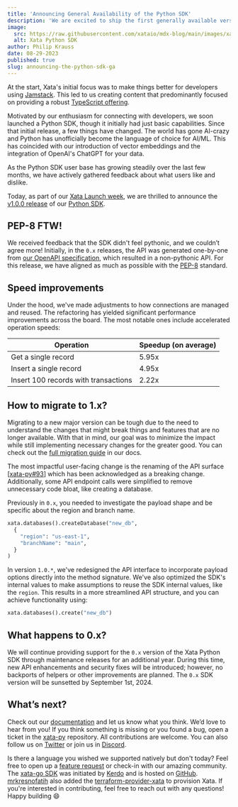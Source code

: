 ```yaml
---
title: 'Announcing General Availability of the Python SDK'
description: 'We are excited to ship the first generally available version of the Xata Python SDK.'
image:
  src: https://raw.githubusercontent.com/xataio/mdx-blog/main/images/xata-go-logos.png
  alt: Xata Python SDK
author: Philip Krauss
date: 08-29-2023
published: true
slug: announcing-the-python-sdk-ga
---
```


At the start, Xata's initial focus was to make things better for developers using [Jamstack](https://xata.io/blog/jamstack-mern-lamp-stack-comparison#jamstack-and-databases). This led to us creating content that predominantly focused on providing a robust [TypeScript offering](https://www.npmjs.com/package/@xata.io/client). 

Motivated by our enthusiasm for connecting with developers, we soon launched a Python SDK, though it initially had just basic capabilities. Since that initial release, a few things have changed. The world has gone AI-crazy and Python has unofficially become the language of choice for AI/ML. This has coincided with our introduction of vector embeddings and the integration of OpenAI's ChatGPT for your data.

As the Python SDK user base has growing steadily over the last few months, we have actively gathered feedback about what users like and dislike.

Today, as part of our [Xata Launch week](https://xata.io/blog/launch-week-august-2023), we are thrilled to announce the [v1.0.0 release](https://pypi.org/project/xata/1.0.0/) of our [Python SDK](/docs/python-sdk/overview).

## PEP-8 FTW!

We received feedback that the SDK didn't feel pythonic, and we couldn’t agree more! Initially, in the `0.x` releases, the API was generated one-by-one from [our OpenAPI specification](/docs/rest-api/contexts), which resulted in a non-pythonic API. For this release, we have aligned as much as possible with the [PEP-8](https://peps.python.org/pep-0008/) standard.

## Speed improvements

Under the hood, we've made adjustments to how connections are managed and reused. The refactoring has yielded significant performance improvements across the board. The most notable ones include accelerated operation speeds:

| Operation | Speedup (on average)|
| --- | --- |
| Get a single record | 5.95x |
| Insert a single record | 4.95x |
| Insert 100 records with transactions | 2.22x |

## How to migrate to 1.x?

Migrating to a new major version can be tough due to the need to understand the changes that might break things and features that are no longer available. With that in mind, our goal was to minimize the impact while still implementing necessary changes for the greater good. You can check out the [full migration guide](/docs/python-sdk/migration-guide) in our docs.

The most impactful user-facing change is the renaming of the API surface [[xata-py#93](https://github.com/xataio/xata-py/issues/93)]  which has been acknowledged as a breaking change. Additionally, some API endpoint calls were simplified to remove unnecessary code bloat, like creating a database.

Previously in `0.x`, you needed to investigate the payload shape and be specific about the region and branch name.

```python
xata.databases().createDatabase("new_db",
  {
    "region": "us-east-1",
    "branchName": "main",
  }
)
```

In version `1.0.*`, we've redesigned the API interface to incorporate payload options directly into the method signature. We've also optimized the SDK's internal values to make assumptions to reuse the SDK internal values, like the `region`. This results in a more streamlined API structure, and you can achieve functionality using:

```python
xata.databases().create("new_db")
```

## What happens to 0.x?

We will continue providing support for the `0.x` version of the Xata Python SDK through maintenance releases for an additional year. During this time, new API enhancements and security fixes will be introduced; however, no backports of helpers or other improvements are planned. The `0.x` SDK version will be sunsetted by September 1st, 2024.

## What’s next?

Check out our [documentation](/docs/python-sdk/migration-guide) and let us know what you think. We’d love to hear from you! If you think something is missing or you found a bug, open a ticket in the [xata-py](https://github.com/xataio/xata-py) repository. All contributions are welcome. You can also follow us on [Twitter](https://twitter.com/xata) or join us in [Discord](https://xata.io/discord).

Is there a language you wished we supported natively but don't today? Feel free to open up a [feature request](https://xata.canny.io/feature-requests) or check-in with our amazing community. The [xata-go SDK](/blog/community-spotlight-xata-go-sdk) was initiated by [Kerdo](https://github.com/kerdokurs) and is hosted on [GitHub](https://github.com/kerdokurs/xata-go). [mrkresnofatih](https://github.com/mrkresnofatih) also added the [terraform-provider-xata](https://github.com/mrkresnofatih/terraform-provider-xata) to provision Xata. If you're interested in contributing, feel free to reach out with any questions! Happy building 😄 
